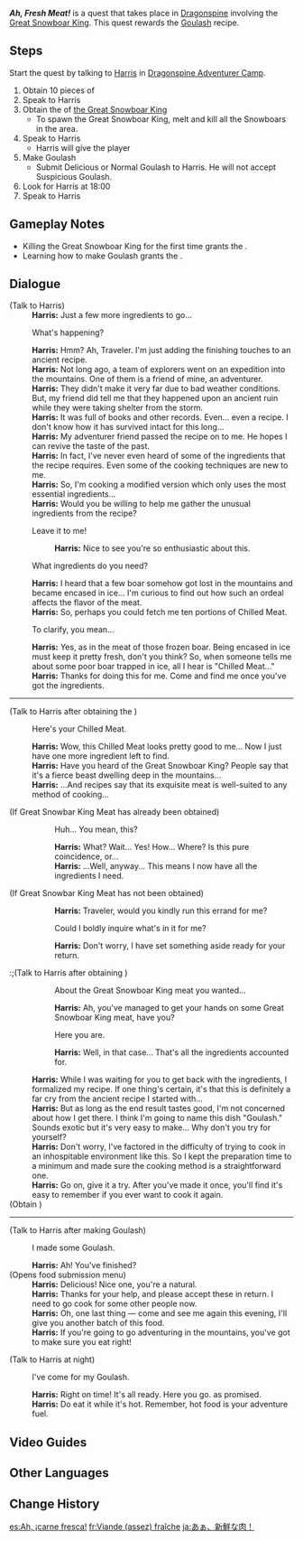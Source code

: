 {{Quest Infobox
|id            = 70106
|type          = World
|region        = Mondstadt
|area          = Dragonspine
|subarea       = Snow-Covered Path
|requirement   = Complete [[In the Mountains]] or defeat [[The Great Snowboar King]]
|startLocation = [[Dragonspine Adventurer Camp]], [[Mondstadt]]
|rewards       = Adventure EXP*300;Primogem*40;Hero's Wit*4;Mystic Enhancement Ore*6;Delicious Goulash*5;Recipe: Goulash*1
|rep           = Mondstadt
|repAmt        = 20
|repOrder      = 82
|characters    = Harris; Traveler
}}
'''''Ah, Fresh Meat!''''' is a quest that takes place in [[Dragonspine]] involving the [[The Great Snowboar King|Great Snowboar King]]. This quest rewards the [[Goulash]] recipe.

==Steps==
Start the quest by talking to [[Harris]] in [[Dragonspine Adventurer Camp]].
# Obtain 10 pieces of {{Item|Chilled Meat}}
# Speak to Harris
# Obtain the {{Item|Great Snowboar King Meat|text=meat}} of [[the Great Snowboar King]]
#* To spawn the Great Snowboar King, melt and kill all the Snowboars in the area.
# Speak to Harris
#* Harris will give the player {{Item|Recipe: Goulash}}
# Make Goulash
#* Submit Delicious or Normal Goulash to Harris. He will not accept Suspicious Goulash.
# Look for Harris at 18:00
# Speak to Harris

==Gameplay Notes==
*Killing the Great Snowboar King for the first time grants the {{Achievement|Assassin of Kings}}.
*Learning how to make Goulash grants the {{Achievement|Glutton for Goulash}}.

==Dialogue==
{{Dialogue Start}}
{{Quest Description|Harris, the chef at the foothill camp, has received inspiration from an ancient recipe and would like to create an all-new gourment dish. For this, he first requires 10 servings of Chilled Meat...}}

;(Talk to Harris)
:'''Harris:''' Just a few more ingredients to go...
:{{DIcon}} What's happening?
:'''Harris:''' Hmm? Ah, Traveler. I'm just adding the finishing touches to an ancient recipe.
:'''Harris:'''  Not long ago, a team of explorers went on an expedition into the mountains. One of them is a friend of mine, an adventurer.
:'''Harris:''' They didn't make it very far due to bad weather conditions. But, my friend did tell me that they happened upon an ancient ruin while they were taking shelter from the storm.
:'''Harris:''' It was full of books and other records. Even... even a recipe. I don't know how it has survived intact for this long...
:'''Harris:''' My adventurer friend passed the recipe on to me. He hopes I can revive the taste of the past.
:'''Harris:''' In fact, I've never even heard of some of the ingredients that the recipe requires. Even some of the cooking techniques are new to me.
:'''Harris:''' So, I'm cooking a modified version which only uses the most essential ingredients...
:'''Harris:''' Would you be willing to help me gather the unusual ingredients from the recipe?
:{{DIcon}} Leave it to me!
::'''Harris:''' Nice to see you're so enthusiastic about this.
:{{DIcon}} What ingredients do you need?
:'''Harris:''' I heard that a few boar somehow got lost in the mountains and became encased in ice... I'm curious to find out how such an ordeal affects the flavor of the meat.
:'''Harris:''' So, perhaps you could fetch me ten portions of Chilled Meat.
:{{DIcon}} To clarify, you mean...
:'''Harris:''' Yes, as in the meat of those frozen boar. Being encased in ice must keep it pretty fresh, don't you think? So, when someone tells me about some poor boar trapped in ice, all I hear is "Chilled Meat..."
:'''Harris:''' Thanks for doing this for me. Come and find me once you've got the ingredients.
----
;(Talk to Harris after obtaining the {{Item|Chilled Meat}})
:{{DIcon|Quest}} Here's your Chilled Meat.
:'''Harris:''' Wow, this Chilled Meat looks pretty good to me... Now I just have one more ingredient left to find.
:'''Harris:''' Have you heard of the Great Snowboar King? People say that it's a fierce beast dwelling deep in the mountains...
:'''Harris:''' ...And recipes say that its exquisite meat is well-suited to any method of cooking...

;(If Great Snowbar King Meat has already been obtained)
::{{DIcon}} Huh... You mean, this?
::'''Harris:''' What? Wait... Yes! How... Where? Is this pure coincidence, or...
::'''Harris:''' ...Well, anyway... This means I now have all the ingredients I need.

;(If Great Snowbar King Meat has not been obtained)
::'''Harris:''' Traveler, would you kindly run this errand for me?
::{{DIcon}} Could I boldly inquire what's in it for me?
::'''Harris:''' Don't worry, I have set something aside ready for your return.
{{Quest Description|update|You pass the ten slabs of Chilled Meat to Harris. Harris then commissions you once more to get a slab of the Great Snowboar King's meat...}}

:;(Talk to Harris after obtaining {{Item|Great Snowboar King Meat}})
::{{DIcon|Quest}} About the Great Snowboar King meat you wanted...
::'''Harris:''' Ah, you've managed to get your hands on some Great Snowboar King meat, have you?
::{{DIcon}} Here you are.
::'''Harris:''' Well, in that case... That's all the ingredients accounted for.

:'''Harris:''' While I was waiting for you to get back with the ingredients, I formalized my recipe. If one thing's certain, it's that this is definitely a far cry from the ancient recipe I started with...
:'''Harris:''' But as long as the end result tastes good, I'm not concerned about how I get there. I think I'm going to name this dish "Goulash." Sounds exotic but it's very easy to make... Why don't you try for yourself?
:'''Harris:''' Don't worry, I've factored in the difficulty of trying to cook in an inhospitable environment like this. So I kept the preparation time to a minimum and made sure the cooking method is a straightforward one.
:'''Harris:''' Go on, give it a try. After you've made it once, you'll find it's easy to remember if you ever want to cook it again.
;(Obtain {{Item|Recipe: Goulash|20}})
----
{{Quest Description|update|You have gathered all the ingredients, and Harris has also come up with his recipe. However, he seems to want you to make this Goulash with your own hands...}}

;(Talk to Harris after making Goulash)
:{{DIcon|Quest}} I made some Goulash.
:'''Harris:''' Ah! You've finished?
;(Opens food submission menu)
:'''Harris:''' Delicious! Nice one, you're a natural.
:'''Harris:''' Thanks for your help, and please accept these in return. I need to go cook for some other people now.
:'''Harris:''' Oh, one last thing &mdash; come and see me again this evening, I'll give you another batch of this food.
:'''Harris:''' If you're going to go adventuring in the mountains, you've got to make sure you eat right!

;(Talk to Harris at night)
:{{DIcon|Quest}} I've come for my Goulash.
:'''Harris:''' Right on time! It's all ready. Here you go. as promised.
:'''Harris:''' Do eat it while it's hot. Remember, hot food is your adventure fuel.
{{Dialogue End}}

==Video Guides==
{{EVT
|video1   = https://youtu.be/akkSxkACP3U
|caption1 = Ah, Fresh Meat! Guide
}}

==Other Languages==
{{Other Languages
|en      = Ah, Fresh Meat!
|zhs     = 啊，新鲜的肉！
|zhs_rm  = A, Xīnxiān de Ròu!
|zht     = 啊，新鮮的肉！
|zht_rm  = A, Xīnxiān de Ròu!
|zh_tl   = Ah, Fresh Meat!
|ja      = あぁ、新鮮な肉！
|ja_rm   = Aa, Shinsen-na Niku!
|ja_tl   = Ah, Fresh Meat!
|ko      = 아, 신선한 고기!
|ko_tl   = Ah, Fresh Meat!
|es      = Ah, ¡carne fresca!
|es_tl   = Ah, Fresh Meat!
|fr      = Viande (assez) fraîche
|fr_tl   = (Fairly) Fresh Meat
|ru      = Ах, свежее мясо!
|ru_tl   = Ah, Fresh Meat!
|th      = อ่า เนื้อสด ๆ!
|th_rm   = A Nuea Sot Nuea Sot!
|th_tl   = Ah, Fresh Meat!
|vi      = A, Là Thịt Tươi!
|vi_tl   = Ah, It's Fresh Meat!
|de      = Ha, frisches Fleisch!
|de_tl   = Ha, Fresh Meat!
|id      = Ah, Daging Segar!
|id_tl   = Ah, Fresh Meat!
|pt      = Ah, carne fresca!
|pt_tl   = Ah, Fresh Meat!
|tr      = Ah, Taze Et!
|tr_tl   = 
|it      = Ah, carne fresca!
|it_tl   = Ah, Fresh Meat!
}}

==Change History==
{{Change History|1.2}}

[[es:Ah, ¡carne fresca!]]
[[fr:Viande (assez) fraîche]]
[[ja:あぁ、新鮮な肉！]]